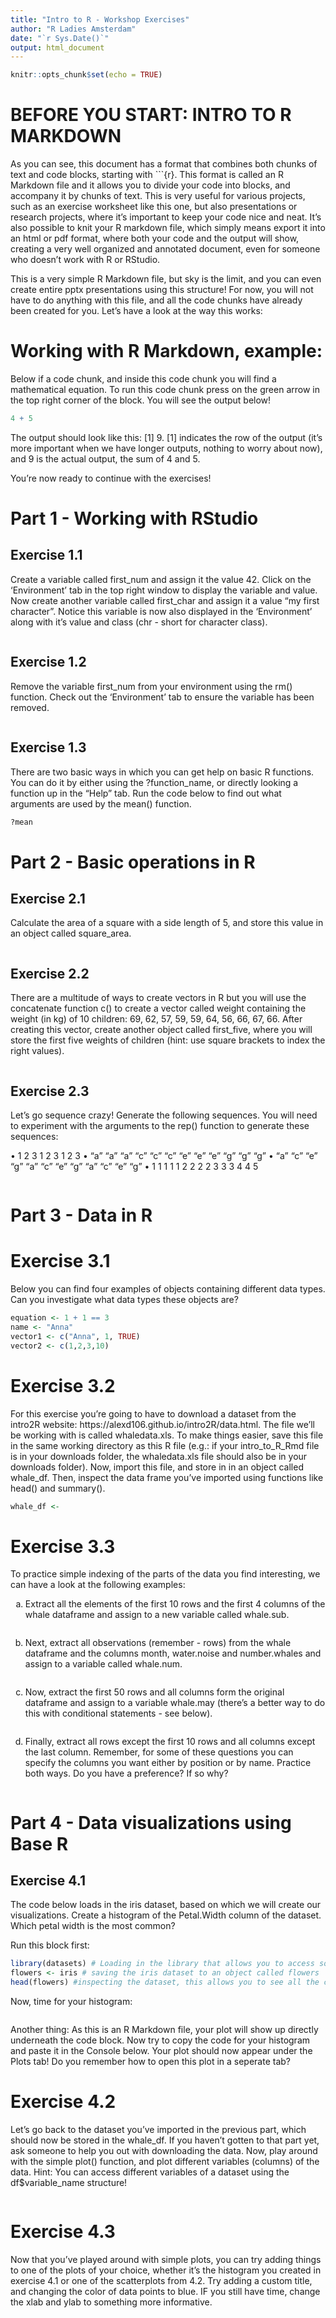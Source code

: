 ```yaml
---
title: "Intro to R - Workshop Exercises"
author: "R Ladies Amsterdam"
date: "`r Sys.Date()`"
output: html_document
---
```


```r
knitr::opts_chunk$set(echo = TRUE)
```

# BEFORE YOU START: INTRO TO R MARKDOWN
As you can see, this document has a format that combines both chunks of text and code blocks, starting with ```{r}. This format is called an R Markdown file and it allows you to divide your code into blocks, and accompany it by chunks of text. This is very useful for various projects, such as an exercise worksheet like this one, but also presentations or research projects, where it's important to keep your code nice and neat. It's also possible to knit your R markdown file, which simply means export it into an html or pdf format, where both your code and the output will show, creating a very well organized and annotated document, even for someone who doesn't work with R or RStudio.

This is a very simple R Markdown file, but sky is the limit, and you can even create entire pptx presentations using this structure! For now, you will not have to do anything with this file, and all the code chunks have already been created for you. Let's have a look at the way this works:

# Working with R Markdown, example:
Below if a code chunk, and inside this code chunk you will find a mathematical equation. To run this code chunk press on the green arrow in the top right corner of the block. You will see the output below!
```r
4 + 5
```
The output should look like this: [1] 9. [1] indicates the row of the output (it's more important when we have longer outputs, nothing to worry about now), and 9 is the actual output, the sum of 4 and 5.

You're now ready to continue with the exercises!

# Part 1 - Working with RStudio

## Exercise 1.1
Create a variable called first_num and assign it the value 42. Click on the ‘Environment’ tab in the top right window to display the variable and value. Now create another variable called first_char and assign it a value "my first character". Notice this variable is now also displayed in the ‘Environment’ along with it’s value and class (chr - short for character class).

```r

```

## Exercise 1.2
Remove the variable first_num from your environment using the rm() function. Check out the ‘Environment’ tab to ensure the variable has been removed.

```r

```

## Exercise 1.3
There are two basic ways in which you can get help on basic R functions. You can do it by either using the ?function_name, or directly looking a function up in the "Help" tab. Run the code below to find out what arguments are used by the mean() function.

```r
?mean
```

# Part 2 - Basic operations in R

## Exercise 2.1
Calculate the area of a square with a side length of 5, and store this value in an object called square_area.

```r

```

## Exercise 2.2
There are a multitude of ways to create vectors in R but you will use the concatenate function c() to create a vector called weight containing the weight (in kg) of 10 children: 69, 62, 57, 59, 59, 64, 56, 66, 67, 66. After creating this vector, create another object called first_five, where you will store the first five weights of children (hint: use square brackets to index the right values).

```r

```

## Exercise 2.3
Let’s go sequence crazy! Generate the following sequences. You will need to experiment with the
arguments to the rep() function to generate these sequences:

• 1 2 3 1 2 3 1 2 3
• “a” “a” “a” “c” “c” “c” “e” “e” “e” “g” “g” “g”
• “a” “c” “e” “g” “a” “c” “e” “g” “a” “c” “e” “g”
• 1 1 1 1 1 2 2 2 2 3 3 3 4 4 5

```r

```

# Part 3 - Data in R

# Exercise 3.1
Below you can find four examples of objects containing different data types. Can you investigate what data types these objects are?

```r
equation <- 1 + 1 == 3
name <- "Anna"
vector1 <- c("Anna", 1, TRUE)
vector2 <- c(1,2,3,10)
```

# Exercise 3.2
For this exercise you're going to have to download a dataset from the intro2R website: https://alexd106.github.io/intro2R/data.html. The file we'll be working with is called whaledata.xls. To make things easier, save this file in the same working directory as this R file (e.g.: if your intro_to_R_Rmd file is in your downloads folder, the whaledata.xls file should also be in your downloads folder). Now, import this file, and store in in an object called whale_df. Then, inspect the data frame you've imported using functions like head() and summary().

```r
whale_df <- 
```

# Exercise 3.3 
To practice simple indexing of the parts of the data you find interesting, we can have a look at the following examples:

a) Extract all the elements of the first 10 rows and the first 4 columns of the whale dataframe and assign
to a new variable called whale.sub.
```r

```

b) Next, extract all observations (remember - rows) from the whale dataframe and the columns month,
water.noise and number.whales and assign to a variable called whale.num.
```r

```

c) Now, extract the first 50 rows and all columns form the original dataframe and assign to a variable
whale.may (there’s a better way to do this with conditional statements - see below).
```r

```

d) Finally, extract all rows except the first 10 rows and all columns except the last column. Remember, for
some of these questions you can specify the columns you want either by position or by name. Practice
both ways. Do you have a preference? If so why?
```r

```


# Part 4 - Data visualizations using Base R

## Exercise 4.1
The code below loads in the iris dataset, based on which we will create our visualizations. Create a histogram of the Petal.Width column of the dataset. Which petal width is the most common?

Run this block first:
```r
library(datasets) # Loading in the library that allows you to access some of R's datasets
flowers <- iris # saving the iris dataset to an object called flowers
head(flowers) #inspecting the dataset, this allows you to see all the columns and the first 6 rows of the data frame
```

Now, time for your histogram:
```r

```

Another thing: As this is an R Markdown file, your plot will show up directly underneath the code block. Now try to copy the code for your histogram and paste it in the Console below. Your plot should now appear under the Plots tab! Do you remember how to open this plot in a seperate tab?

# Exercise 4.2
Let's go back to the dataset you've imported in the previous part, which should now be stored in the whale_df. If you haven't gotten to that part yet, ask someone to help you out with downloading the data. Now, play around with the simple plot() function, and plot different variables (columns) of the data. Hint: You can access different variables of a dataset using the df$variable_name structure!

```r

```

# Exercise 4.3
Now that you've played around with simple plots, you can try adding things to one of the plots of your choice, whether it's the histogram you created in exercise 4.1 or one of the scatterplots from 4.2. Try adding a custom title, and changing the color of data points to blue. IF you still have time, change the xlab and ylab to something more informative.

```r

```


